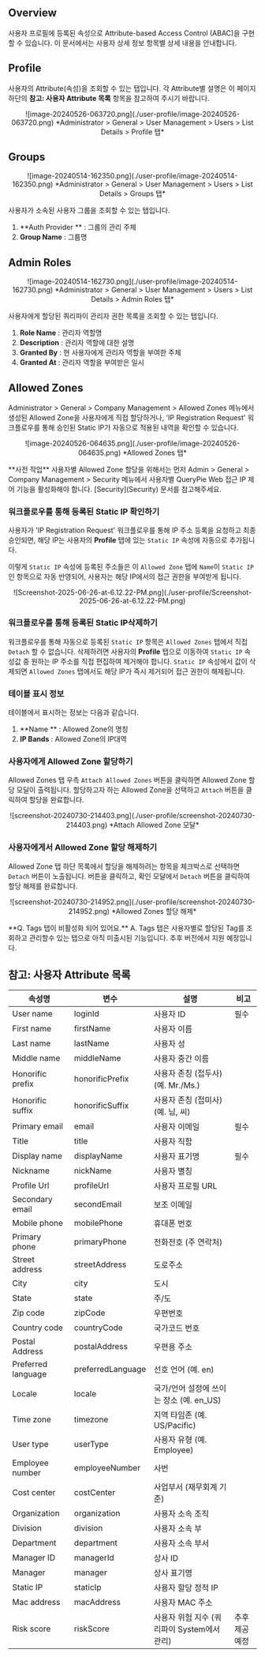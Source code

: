 
## Overview

사용자 프로필에 등록된 속성으로 Attribute-based Access Control (ABAC)을 구현할 수 있습니다. 이 문서에서는 사용자 상세 정보 항목별 상세 내용을 안내합니다.


## Profile 

사용자의 Attribute(속성)을 조회할 수 있는 탭입니다. 각 Attribute별 설명은 이 페이지 하단의  **참고: 사용자 Attribute 목록**  항목을 참고하여 주시기 바랍니다.
<p align="center">
![image-20240526-063720.png](./user-profile/image-20240526-063720.png)
*Administrator &gt; General &gt; User Management &gt; Users &gt; List Details &gt; Profile 탭*
</p>

## Groups

<p align="center">
![image-20240514-162350.png](./user-profile/image-20240514-162350.png)
*Administrator &gt; General &gt; User Management &gt; Users &gt; List Details &gt; Groups 탭*
</p>

사용자가 소속된 사용자 그룹을 조회할 수 있는 탭입니다.

1.  **Auth Provider ** : 그룹의 관리 주체
2.  **Group Name**  : 그룹명


## Admin Roles

<p align="center">
![image-20240514-162730.png](./user-profile/image-20240514-162730.png)
*Administrator &gt; General &gt; User Management &gt; Users &gt; List Details &gt; Admin Roles 탭*
</p>

사용자에게 할당된 쿼리파이 관리자 권한 목록을 조회할 수 있는 탭입니다.

1.  **Role Name**  : 관리자 역할명
2.  **Description**  : 관리자 역할에 대한 설명
3.  **Granted By**  : 현 사용자에게 관리자 역할을 부여한 주체
4.  **Granted At**  : 관리자 역할을 부여받은 일시


## Allowed Zones

Administrator &gt; General &gt; Company Management &gt; Allowed Zones 메뉴에서 생성된 Allowed Zone을 사용자에게 직접 할당하거나, 'IP Registration Request' 워크플로우를 통해 승인된 Static IP가 자동으로 적용된 내역을 확인할 수 있습니다.
<p align="center">
![image-20240526-064635.png](./user-profile/image-20240526-064635.png)
*Allowed Zones 탭*
</p>

<Callout type="important">
**사전 작업**
사용자별 Allowed Zone 할당을 위해서는 먼저 Admin &gt; General &gt; Company Management &gt; Security 메뉴에서 사용자별 QueryPie Web 접근 IP 제어 기능을 활성화해야 합니다. [Security](Security) 문서를 참고해주세요.
</Callout>

### 워크플로우를 통해 등록된 Static IP 확인하기

사용자가 'IP Registration Request' 워크플로우를 통해 IP 주소 등록을 요청하고 최종 승인되면, 해당 IP는 사용자의  **Profile**  탭에 있는 `Static IP` 속성에 자동으로 추가됩니다.

이렇게 `Static IP` 속성에 등록된 주소들은 이 `Allowed Zone` 탭에 `Name`이 `Static IP` 인 항목으로 자동 반영되어, 사용자는 해당 IP에서의 접근 권한을 부여받게 됩니다.
<p align="center">
![Screenshot-2025-06-26-at-6.12.22-PM.png](./user-profile/Screenshot-2025-06-26-at-6.12.22-PM.png)
</p>

### 워크플로우를 통해 등록된 Static IP삭제하기

워크플로우를 통해 자동으로 등록된 `Static IP` 항목은 `Allowed Zones` 탭에서 직접 `Detach` 할 수 없습니다. 삭제하려면 사용자의  **Profile**  탭으로 이동하여 `Static IP` 속성값 중 원하는 IP 주소를 직접 편집하여 제거해야 합니다. `Static IP` 속성에서 값이 삭제되면 `Allowed Zones` 탭에서도 해당 IP가 즉시 제거되어 접근 권한이 해제됩니다.


### 테이블 표시 정보

테이블에서 표시하는 정보는 다음과 같습니다.

1.  **Name ** : Allowed Zone의 명칭
2.  **IP Bands**  : Allowed Zone의 IP대역

### 사용자에게 Allowed Zone 할당하기

Allowed Zones 탭 우측 `Attach Allowed Zones` 버튼을 클릭하면 Allowed Zone 할당 모달이 출력됩니다. 할당하고자 하는 Allowed Zone을 선택하고 `Attach` 버튼을 클릭하여 할당을 완료합니다.
<p align="center">
![screenshot-20240730-214403.png](./user-profile/screenshot-20240730-214403.png)
*Attach Allowed Zone 모달*
</p>

### 사용자에게서 Allowed Zone 할당 해제하기

Allowed Zone 탭 하단 목록에서 할당을 해제하려는 항목을 체크박스로 선택하면 `Detach` 버튼이 노출됩니다. 버튼을 클릭하고, 확인 모달에서 `Detach` 버튼을 클릭하여 할당 해제를 완료합니다.
<p align="center">
![screenshot-20240730-214952.png](./user-profile/screenshot-20240730-214952.png)
*Allowed Zones 할당 해제*
</p>

<Callout type="info">
**Q. Tags 탭이 비활성화 되어 있어요.**
A. Tags 탭은 사용자별로 할당된 Tag를 조회하고 관리할수 있는 탭으로 아직 미출시된 기능입니다. 추후 버전에서 지원 예정입니다.
</Callout>


## 참고: 사용자 Attribute 목록

|  **속성명**           |  **변수**           |  **설명**                       |  **비고**  |
| ------------------ | ----------------- | ----------------------------- | -------- |
| User name          | loginId           | 사용자 ID                        | 필수       |
| First name         | firstName         | 사용자 이름                        |          |
| Last name          | lastName          | 사용자 성                         |          |
| Middle name        | middleName        | 사용자 중간 이름                     |          |
| Honorific prefix   | honorificPrefix   | 사용자 존칭 (접두사) (예. Mr./Ms.)     |          |
| Honorific suffix   | honorificSuffix   | 사용자 존칭 (접미사) (예. 님, 씨)        |          |
| Primary email      | email             | 사용자 이메일                       | 필수       |
| Title              | title             | 사용자 직함                        |          |
| Display name       | displayName       | 사용자 표기명                       | 필수       |
| Nickname           | nickName          | 사용자 별칭                        |          |
| Profile Url        | profileUrl        | 사용자 프로필 URL                   |          |
| Secondary email    | secondEmail       | 보조 이메일                        |          |
| Mobile phone       | mobilePhone       | 휴대폰 번호                        |          |
| Primary phone      | primaryPhone      | 전화전호 (주 연락처)                  |          |
| Street address     | streetAddress     | 도로주소                          |          |
| City               | city              | 도시                            |          |
| State              | state             | 주/도                           |          |
| Zip code           | zipCode           | 우편번호                          |          |
| Country code       | countryCode       | 국가코드 번호                       |          |
| Postal Address     | postalAddress     | 우편용 주소                        |          |
| Preferred language | preferredLanguage | 선호 언어 (예. en)                 |          |
| Locale             | locale            | 국가/언어 설정에 쓰이는 장소 (예. en_US)   |          |
| Time zone          | timezone          | 지역 타임존 (예. US/Pacific)        |          |
| User type          | userType          | 사용자 유형 (예. Employee)          |          |
| Employee number    | employeeNumber    | 사번                            |          |
| Cost center        | costCenter        | 사업부서 (재무회계 기준)                |          |
| Organization       | organization      | 사용자 소속 조직                     |          |
| Division           | division          | 사용자 소속 부                      |          |
| Department         | department        | 사용자 소속 부서                     |          |
| Manager ID         | managerId         | 상사 ID                         |          |
| Manager            | manager           | 상사 표기명                        |          |
| Static IP          | staticIp          | 사용자 할당 정적 IP                  |          |
| Mac address        | macAddress        | 사용자 MAC 주소                    |          |
| Risk score         | riskScore         | 사용자 위험 지수 (쿼리파이 System에서 관리)  | 추후 제공 예정 |
